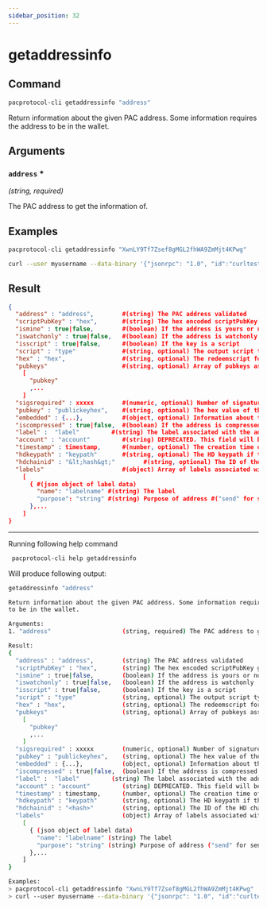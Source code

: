 ```yaml
---
sidebar_position: 32
---
```


# getaddressinfo
## Command

```bash
pacprotocol-cli getaddressinfo "address"
```

Return information about the given PAC address. Some information requires the address
to be in the wallet.



## Arguments

### `address` <span class='asterisk'>*</span>
*(string, required)*

The PAC address to get the information of.


## Examples
```bash
pacprotocol-cli getaddressinfo "XwnLY9Tf7Zsef8gMGL2fhWA9ZmMjt4KPwg"
```

```bash
curl --user myusername --data-binary '{"jsonrpc": "1.0", "id":"curltest", "method": "getaddressinfo", "params": ["XwnLY9Tf7Zsef8gMGL2fhWA9ZmMjt4KPwg"] }' -H 'content-type: text/plain;' http://127.0.0.1:1111/
```
## Result
```json
{
  "address" : "address",        #(string) The PAC address validated
  "scriptPubKey" : "hex",       #(string) The hex encoded scriptPubKey generated by the address
  "ismine" : true|false,        #(boolean) If the address is yours or not
  "iswatchonly" : true|false,   #(boolean) If the address is watchonly
  "isscript" : true|false,      #(boolean) If the key is a script
  "script" : "type"             #(string, optional) The output script type. Only if "isscript" is true and the redeemscript is known. Possible types: nonstandard, pubkey, pubkeyhash, scripthash, multisig, nulldata
  "hex" : "hex",                #(string, optional) The redeemscript for the p2sh address
  "pubkeys"                     #(string, optional) Array of pubkeys associated with the known redeemscript #(only if "script" is "multisig")
    [
      "pubkey"
      ,...
    ]
  "sigsrequired" : xxxxx        #(numeric, optional) Number of signatures required to spend multisig output #(only if "script" is "multisig")
  "pubkey" : "publickeyhex",    #(string, optional) The hex value of the raw public key, for single-key addresses #(possibly embedded in P2SH)
  "embedded" : {...},           #(object, optional) Information about the address embedded in P2SH, if relevant and known. It includes all getaddressinfo output fields for the embedded address, excluding metadata #("timestamp", "hdkeypath") and relation to the wallet #("ismine", "iswatchonly", "account").
  "iscompressed" : true|false,  #(boolean) If the address is compressed
  "label" :  "label"         #(string) The label associated with the address, "" is the default account
  "account" : "account"         #(string) DEPRECATED. This field will be removed in V0.18. To see this deprecated field, start pacprotocold with -deprecatedrpc=accounts. The account associated with the address, "" is the default account
  "timestamp" : timestamp,      #(number, optional) The creation time of the key if available in seconds since epoch #(Jan 1 1970 GMT)
  "hdkeypath" : "keypath"       #(string, optional) The HD keypath if the key is HD and available
  "hdchainid" : "&lt;hash&gt;"        #(string, optional) The ID of the HD chain
  "labels"                      #(object) Array of labels associated with the address.
    [
      { #(json object of label data)
        "name": "labelname" #(string) The label
        "purpose": "string" #(string) Purpose of address #("send" for sending address, "receive" for receiving address)
      },...
    ]
}
```


___

Running following help command
```bash
 pacprotocol-cli help getaddressinfo
```
Will produce following output:


```bash
getaddressinfo "address"

Return information about the given PAC address. Some information requires the address
to be in the wallet.

Arguments:
1. "address"                    (string, required) The PAC address to get the information of.

Result:
{
  "address" : "address",        (string) The PAC address validated
  "scriptPubKey" : "hex",       (string) The hex encoded scriptPubKey generated by the address
  "ismine" : true|false,        (boolean) If the address is yours or not
  "iswatchonly" : true|false,   (boolean) If the address is watchonly
  "isscript" : true|false,      (boolean) If the key is a script
  "script" : "type"             (string, optional) The output script type. Only if "isscript" is true and the redeemscript is known. Possible types: nonstandard, pubkey, pubkeyhash, scripthash, multisig, nulldata
  "hex" : "hex",                (string, optional) The redeemscript for the p2sh address
  "pubkeys"                     (string, optional) Array of pubkeys associated with the known redeemscript (only if "script" is "multisig")
    [
      "pubkey"
      ,...
    ]
  "sigsrequired" : xxxxx        (numeric, optional) Number of signatures required to spend multisig output (only if "script" is "multisig")
  "pubkey" : "publickeyhex",    (string, optional) The hex value of the raw public key, for single-key addresses (possibly embedded in P2SH)
  "embedded" : {...},           (object, optional) Information about the address embedded in P2SH, if relevant and known. It includes all getaddressinfo output fields for the embedded address, excluding metadata ("timestamp", "hdkeypath") and relation to the wallet ("ismine", "iswatchonly", "account").
  "iscompressed" : true|false,  (boolean) If the address is compressed
  "label" :  "label"         (string) The label associated with the address, "" is the default account
  "account" : "account"         (string) DEPRECATED. This field will be removed in V0.18. To see this deprecated field, start pacprotocold with -deprecatedrpc=accounts. The account associated with the address, "" is the default account
  "timestamp" : timestamp,      (number, optional) The creation time of the key if available in seconds since epoch (Jan 1 1970 GMT)
  "hdkeypath" : "keypath"       (string, optional) The HD keypath if the key is HD and available
  "hdchainid" : "<hash>"        (string, optional) The ID of the HD chain
  "labels"                      (object) Array of labels associated with the address.
    [
      { (json object of label data)
        "name": "labelname" (string) The label
        "purpose": "string" (string) Purpose of address ("send" for sending address, "receive" for receiving address)
      },...
    ]
}

Examples:
> pacprotocol-cli getaddressinfo "XwnLY9Tf7Zsef8gMGL2fhWA9ZmMjt4KPwg"
> curl --user myusername --data-binary '{"jsonrpc": "1.0", "id":"curltest", "method": "getaddressinfo", "params": ["XwnLY9Tf7Zsef8gMGL2fhWA9ZmMjt4KPwg"] }' -H 'content-type: text/plain;' http://127.0.0.1:1111/

```


